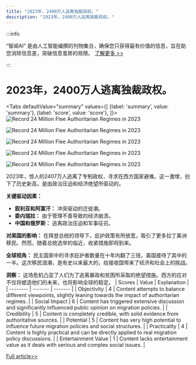 ```yaml
---
title: "2023年，2400万人逃离独裁政权。"
description: "2023年，2400万人逃离独裁政权。"
---
```



:::info

“智闻AI“ 是由人工智能编撰的刊物集合，确保您只获得最有价值的信息，旨在助您消除信息差，突破信息茧房的局限。  [了解更多 >>](/)

:::

# 2023年，2400万人逃离独裁政权。


<Tabs
	defaultValue="summary"
	values={[
	{label: 'summary', value: 'summary'},
	{label: 'score', value: 'score'},
]}>
<TabItem value="summary">
<img
  src="https://image.informedainews.com/2024/06/Pol-0EN-1717829345-0.jpg"
  alt="Record 24 Million Flee Authoritarian Regimes in 2023"
/>

<img
  src="https://image.informedainews.com/2024/06/Pol-ibO-1717829345-1.jpg"
  alt="Record 24 Million Flee Authoritarian Regimes in 2023"
/>

<img
  src="https://image.informedainews.com/2024/06/Pol-j06-1717829345-2.jpg"
  alt="Record 24 Million Flee Authoritarian Regimes in 2023"
/>

<img
  src="https://image.informedainews.com/2024/06/Pol-BDO-1717829345-3.jpg"
  alt="Record 24 Million Flee Authoritarian Regimes in 2023"
/>

<img
  src="https://image.informedainews.com/2024/06/Pol-WKt-1717829345-4.jpg"
  alt="Record 24 Million Flee Authoritarian Regimes in 2023"
/>



2023年，惊人的2407万人逃离了专制政权，寻求在西方国家避难。这一激增，创下了历史新高，是由政治压迫和经济绝望所驱动的。

**关键驱动因素：**
- **叙利亚和阿富汗：** 冲突驱动的迁徙潮。
- **委内瑞拉：** 由于管理不善导致的经济崩溃。
- **中国和俄罗斯：** 逃离政治压迫和军事征召。

**对美国的影响：**
在拜登总统的领导下，庇护政策有所放宽，吸引了更多拉丁美洲移民。然而，随着总统选举的临近，收紧措施即将到来。

**全球视角：**
民主国家中的寻求庇护者数量在十年内翻了三倍，美国接待了其中的一半。这次移民浪潮，是有史以来最大的，给接收国带来了经济和社会上的挑战。

**洞察：**
这场危机凸显了人们为了逃离暴政和贫困所采取的绝望措施。西方的应对不仅将塑造他们的未来，也将影响全球的稳定。
</TabItem>
<TabItem value="score">
	| Scores     | Value   | Explanation |
	| -------- | ------- | ------- |
	| Objectivity  | 4    | Content attempts to balance different viewpoints, slightly leaning towards the impact of authoritarian regimes.    |
	| Social Impact | 6     | Content has triggered extensive discussion and significantly influenced public opinion on migration policies.    |
	| Credibility    | 5    | Content is completely credible, with solid evidence from authoritative sources.    |
	| Potential    | 5    | Content has very high potential to influence future migration policies and social structures.    |
	| Practicality    | 4    | Content is highly practical and can be directly applied to real migration policy discussions.    |
	| Entertainment Value    | 1    | Content lacks entertainment value as it deals with serious and complex social issues.    |
</TabItem>
</Tabs>

[Full article>>](https://asia.nikkei.com/Spotlight/Society/Migration-crisis-Record-24m-flee-authoritarian-regimes)

